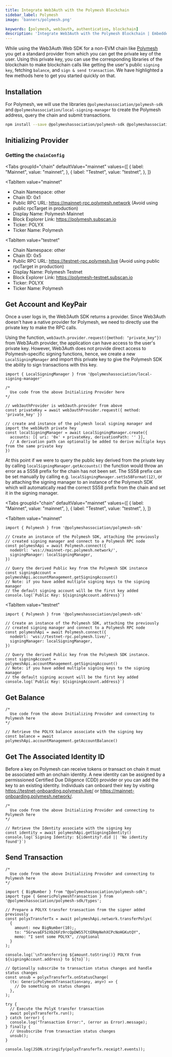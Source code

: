 ```yaml
---
title: Integrate Web3Auth with the Polymesh Blockchain
sidebar_label: Polymesh
image: 'banners/polymesh.png'

keywords: [polymesh, web3auth, authentication, blockchain]
description: 'Integrate Web3Auth with the Polymesh Blockchain | Embedded Wallets'
---
```



While using the Web3Auth Web SDK for a non-EVM chain like [Polymesh](https://www.polymesh.network/) you get a standard provider from which you can get the private key of the user. Using this private key, you can use the corresponding libraries of the blockchain to make blockchain calls like getting the user's public `signing key`, fetching `balance`, and `sign & send transaction`. We have highlighted a few methods here to get you started quickly on that.

## Installation

For Polymesh, we will use the libraries `@polymeshassociation/polymesh-sdk` and `@polymeshassociation/local-signing-manager` to create the Polymesh address, query the chain and submit transactions.

```bash npm2yarn
npm install --save @polymeshassociation/polymesh-sdk @polymeshassociation/local-signing-manager
```

## Initializing Provider

### Getting the `chainConfig`

<Tabs
 groupId="chain"
 defaultValue="mainnet"
  values={[
    { label: "Mainnet", value: "mainnet", },
    { label: "Testnet", value: "testnet", },
  ]}
>
<TabItem
  value="mainnet"
>

- Chain Namespace: other
- Chain ID: 0x1
- Public RPC URL: https://mainnet-rpc.polymesh.network (Avoid using public rpcTarget in production)
- Display Name: Polymesh Mainnet
- Block Explorer Link: https://polymesh.subscan.io
- Ticker: POLYX
- Ticker Name: Polymesh

</TabItem>

<TabItem
  value="testnet"
>

- Chain Namespace: other
- Chain ID: 0x5
- Public RPC URL: https://testnet-rpc.polymesh.live (Avoid using public rpcTarget in production)
- Display Name: Polymesh Testnet
- Block Explorer Link: https://polymesh-testnet.subscan.io
- Ticker: POLYX
- Ticker Name: Polymesh

</TabItem>
</Tabs>

## Get Account and KeyPair

Once a user logs in, the Web3Auth SDK returns a provider. Since Web3Auth doesn't have a native provider for Polymesh, we need to directly use the private key to make the RPC calls.

Using the function, `web3auth.provider.request({method: "private_key"})` from Web3Auth provider, the application can have access to the user's private key. However, Web3Auth does not provide direct access to Polymesh-specific signing functions, hence, we create a new `LocalSigningManager` and import this private key to give the Polymesh SDK the ability to sign transactions with this key.

```tsx
import { LocalSigningManager } from '@polymeshassociation/local-signing-manager'

/*
  Use code from the above Initializing Provider here
*/

// web3authProvider is web3auth.provider from above
const privateKey = await web3authProvider.request({ method: 'private_key' })

// create and instance of the polymesh local signing manager and import the web3Auth private hey
const localSigningManager = await LocalSigningManager.create({
  accounts: [{ uri: '0x' + privateKey, derivationPath: '' }],
  // A derivation path can optionally be added to derive multiple keys from the same private key
})
```

At this point if we were to query the public key derived from the private key by calling `localSigningManager.getAccounts()` the function would throw an error as a SS58 prefix for the chain has not been set. The SS58 prefix can be set manually by calling e.g. `localSigningManager.setSs58Format(12)`, or by attaching the signing manager to an instance of the Polymesh SDK which will automatically read the correct SS58 prefix from the chain and set it in the signing manager.

<Tabs
 groupId="chain"
 defaultValue="mainnet"
  values={[
    { label: "Mainnet", value: "mainnet", },
    { label: "Testnet", value: "testnet", },
  ]}
>
<TabItem
  value="mainnet"
>

```tsx
import { Polymesh } from '@polymeshassociation/polymesh-sdk'

// Create an instance of the Polymesh SDK, attaching the previously
// created signing manager and connect to a Polymesh RPC node
const polymeshApi = await Polymesh.connect({
  nodeUrl: 'wss://mainnet-rpc.polymesh.network/',
  signingManager: localSigningManager,
})

// Query the derived Public key from the Polymesh SDK instance
const signingAccount = polymeshApi.accountManagement.getSigningAccount()
// Note: if you have added multiple signing keys to the signing manager
// the default signing account will be the first key added
console.log(`Public Key: ${signingAccount.address}`)
```

</TabItem>

<TabItem
  value="testnet"
>

```tsx
import { Polymesh } from '@polymeshassociation/polymesh-sdk'

// Create an instance of the Polymesh SDK, attaching the previously
// created signing manager and connect to a Polymesh RPC node
const polymeshApi = await Polymesh.connect({
  nodeUrl: 'wss://testnet-rpc.polymesh.live/',
  signingManager: localSigningManager,
})

// Query the derived Public key from the Polymesh SDK instance.
const signingAccount = polymeshApi.accountManagement.getSigningAccount()
// Note: if you have added multiple signing keys to the signing manager
// the default signing account will be the first key added
console.log(`Public Key: ${signingAccount.address}`)
```

</TabItem>
</Tabs>

## Get Balance

```tsx
/*
  Use code from the above Initializing Provider and connecting to Polymesh here
*/

// Retrieve the POLYX balance associate with the signing key
const balance = await polymeshApi.accountManagement.getAccountBalance()
```

## Get The Associated Identity ID

Before a key on Polymesh can receive tokens or transact on chain it must be associated with an onchain identity. A new identity can be assigned by a permissioned Certified Due Diligence (CDD) provider or you can add the key to an existing identity. Individuals can onboard their key by visiting https://testnet-onboarding.polymesh.live/ or https://mainnet-onboarding.polymesh.network/.

```tsx
/*
  Use code from the above Initializing Provider and connecting to Polymesh here
*/

// Retrieve the Identity associate with the signing key
const identity = await polymeshApi.getSigningIdentity()
console.log(`Signing Identity: ${identity?.did || 'No identity found'}`)
```

## Send Transaction

```tsx
/*
  Use code from the above Initializing Provider and connecting to Polymesh here
*/

import { BigNumber } from "@polymeshassociation/polymesh-sdk";
import type { GenericPolymeshTransaction } from '@polymeshassociation/polymesh-sdk/types';

// Prepare a POLYX transfer transaction from the signer added previously
const polyxTransferTx = await polymeshApi.network.transferPolyx(
  {
    amount: new BigNumber(10);,
    to: "5GrwvaEF5zXb26Fz9rcQpDWS57CtERHpNehXCPcNoHGKutQY",
    memo: "I sent some POLYX", //optional
  }
);

console.log(`\nTransferring ${amount.toString()} POLYX from ${signingAccount.address} to ${to}`);

// Optionally subscribe to transaction status changes and handle status changes
const unsub = polyxTransferTx.onStatusChange(
  (tx: GenericPolymeshTransaction<any, any>) => {
    // Do something on status changes
  },
);

try {
  // Execute the PolyX transfer transaction
  await polyxTransferTx.run();
} catch (error) {
  console.log("Transaction Error:", (error as Error).message);
} finally {
  // Unsubscribe from transaction status changes
  unsub();
}

console.log(JSON.stringify(polyxTransferTx.receipt?.events));
```

